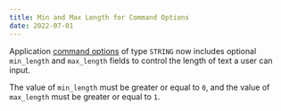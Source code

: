```yaml
---
title: Min and Max Length for Command Options
date: 2022-07-01
---
```


Application [command options](#DOCS_INTERACTIONS_APPLICATION_COMMANDS/application-command-object-application-command-option-structure) of type `STRING` now includes optional `min_length` and `max_length` fields to control the length of text a user can input.

The value of `min_length` must be greater or equal to `0`, and the value of `max_length` must be greater or equal to `1`.
